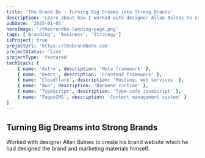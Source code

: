 ```yaml
---
title: 'The Brand Be - Turning Big Dreams into Strong Brands'
description: 'Learn about how I worked with designer Allan Bulnes to create this site.'
pubDate: '2025-01-05'
heroImage: '/thebrandbe-landing-page.png'
tags: ['Branding', 'Business', 'Strategy']
isProject: true
projectUrl: 'https://thebrandbehn.com'
projectStatus: 'live'
projectType: 'featured'
techStack: [
    { name: 'Astro', description: 'Meta framework' },
    { name: 'React', description: 'Frontend framework' },
    { name: 'Cloudflare', description: 'Hosting, web services' },
    { name: 'Bun', description: 'Backend runtime' },
    { name: 'TypeScript', description: 'Type-safe JavaScript' },
    { name: 'PagesCMS', description: 'Content management system' }
]
---
```


## Turning Big Dreams into Strong Brands
Worked with designer Allan Bulnes to create his brand website which he had designed the brand and marketing materials himself.
